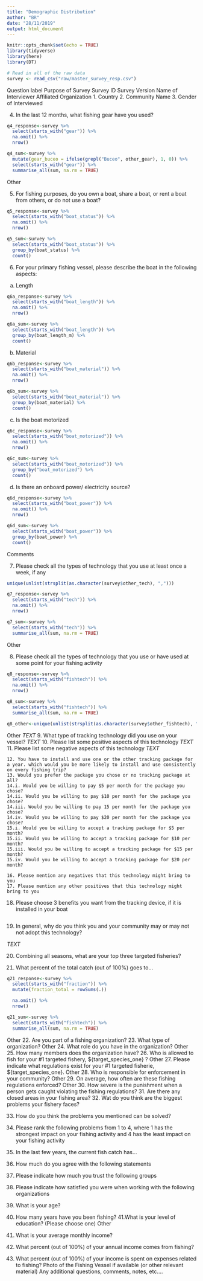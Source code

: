 ```yaml
---
title: "Demographic Distribution"
author: "BR"
date: "28/11/2019"
output: html_document
---
```


```r
knitr::opts_chunk$set(echo = TRUE)
library(tidyverse)
library(here)
library(DT)
```


```r
# Read in all of the raw data
survey <- read_csv("raw/master_survey_resp.csv")
```
Question label 
Purpose of Survey
Survey ID
Survey Version
Name of Interviewer
Affiliated Organization
1. Country
2. Community Name
3. Gender of Interviewed


4. In the last 12 months, what fishing gear have you used?
```r
q4_response<-survey %>% 
  select(starts_with("gear")) %>% 
  na.omit() %>% 
  nrow()

q4_sum<-survey %>% 
  mutate(gear_buceo = ifelse(grepl("Buceo", other_gear), 1, 0)) %>% 
  select(starts_with("gear")) %>% 
  summarise_all(sum, na.rm = TRUE)
```


Other

5. For fishing purposes, do you own a boat, share a boat, or rent a boat from others, or do not use a boat?
```r
q5_response<-survey %>% 
  select(starts_with("boat_status")) %>% 
  na.omit() %>% 
  nrow()

q5_sum<-survey %>% 
  select(starts_with("boat_status")) %>% 
  group_by(boat_status) %>% 
  count()
```

6. For your primary fishing vessel, please describe the boat in the following aspects:

a. Length
```r
q6a_response<-survey %>% 
  select(starts_with("boat_length")) %>% 
  na.omit() %>% 
  nrow()

q6a_sum<-survey %>% 
  select(starts_with("boat_length")) %>% 
  group_by(boat_length_m) %>% 
  count()
```

b. Material
```r
q6b_response<-survey %>% 
  select(starts_with("boat_material")) %>% 
  na.omit() %>% 
  nrow()

q6b_sum<-survey %>% 
  select(starts_with("boat_material")) %>% 
  group_by(boat_material) %>% 
  count()
```

c. Is the boat motorized
```r
q6c_response<-survey %>% 
  select(starts_with("boat_motorized")) %>% 
  na.omit() %>% 
  nrow()

q6c_sum<-survey %>% 
  select(starts_with("boat_motorized")) %>% 
  group_by("boat_motorized") %>% 
  count()
```

d. Is there an onboard power/ electricity source?
```r
q6d_response<-survey %>% 
  select(starts_with("boat_power")) %>% 
  na.omit() %>% 
  nrow()

q6d_sum<-survey %>% 
  select(starts_with("boat_power")) %>% 
  group_by(boat_power) %>% 
  count()
```

Comments

7. Please check all the types of technology that you use at least once a week, if any
```r
unique(unlist(strsplit(as.character(survey$other_tech), ",")))

q7_response<-survey %>% 
  select(starts_with("tech")) %>% 
  na.omit() %>% 
  nrow()

q7_sum<-survey %>% 
  select(starts_with("tech")) %>% 
  summarise_all(sum, na.rm = TRUE)
```


Other

8. Please check all the types of technology that you use or have used at some point for your fishing activity
```r
q8_response<-survey %>% 
  select(starts_with("fishtech")) %>% 
  na.omit() %>% 
  nrow()

q8_sum<-survey %>% 
  select(starts_with("fishtech")) %>% 
  summarise_all(sum, na.rm = TRUE)

q8_other<-unique(unlist(strsplit(as.character(survey$other_fishtech), ",")))
```

Other
*TEXT*
9. What type of tracking technology did you use on your vessel?
*TEXT*
10. Please list some positive aspects of this technology
*TEXT*
11. Please list some negative aspects of this technology
*TEXT*

````
12. You have to install and use one or the other tracking package for a year. which would you be more likely to install and use consistently on every fishing trip?
13. Would you prefer the package you chose or no tracking package at all?
14.i. Would you be willing to pay $5 per month for the package you chose?
14.ii. Would you be willing to pay $10 per month for the package you chose?
14.iii. Would you be willing to pay 15 per month for the package you chose?
14.iv. Would you be willing to pay $20 per month for the package you chose?
15.i. Would you be willing to accept a tracking package for $5 per month?
15.ii. Would you be willing to accept a tracking package for $10 per month?
15.iii. Would you be willing to accept a tracking package for $15 per month?
15.iv. Would you be willing to accept a tracking package for $20 per month?

16. Please mention any negatives that this technology might bring to you
17. Please mention any other positives that this technology might bring to you
````

18. Please choose 3 benefits you want from the tracking device, if it is installed in your boat
```r

```

19. In general, why do you think you and your community may or may not not adopt this technology?

*TEXT*

20. Combining all seasons, what are your top three targeted fisheries?


21. What percent of the total catch (out of 100%) goes to...
```r
q21_response<-survey %>% 
  select(starts_with("fraction")) %>% 
  mutate(fraction_total = rowSums(.))

  na.omit() %>% 
  nrow()

q21_sum<-survey %>% 
  select(starts_with("fishtech")) %>% 
  summarise_all(sum, na.rm = TRUE)
```




Other
22. Are you part of a fishing organization?
23. What type of organization?
Other
24. What role do you have in the organization?
Other
25. How many members does the organization have?
26. Who is allowed to fish for your #1 targeted fishery, ${target_species_one} ?
Other
27. Please indicate what regulations exist for your #1 targeted fisherie, ${target_species_one}.
Other
28. Who is responsible for enforcement in your community?
Other
29. On average, how often are these fishing regulations enforced?
Other
30. How severe is the punishment when a person gets caught violating the fishing regulations?
31. Are there any closed areas in your fishing area?
32. Wat do you think are the biggest problems your fishery faces?


33. How do you think the problems you mentioned can be solved?


34. Please rank the following problems from 1 to 4, where 1 has the strongest impact on your fishing activity and 4 has the least impact on your fishing activity



35. In the last few years, the current fish catch has…
36. How much do you agree with the following statements








37. Please indicate how much you trust the following groups











38. Please indicate how satisfied you were when working with the following organizations


39. What is your age?
40. How many years have you been fishing?
41.What is your level of education? (Please choose one)
Other
42. What is your average monthly income?
43. What percent (out of 100%) of your annual income comes from fishing?
44. What percent (out of 100%) of your income is spent on expenses related to fishing?
Photo of the Fishing Vessel if available (or other relevant material)
Any additional questions, comments, notes, etc....
